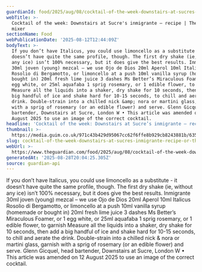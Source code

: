 ```yaml
---
guardianId: food/2025/aug/08/cocktail-of-the-week-downstairs-at-sucres-inmigrante-recipe
webTitle: >-
  Cocktail of the week: Downstairs at Sucre's inmigrante – recipe | The good
  mixer
sectionName: Food
webPublicationDate: '2025-08-12T12:44:09Z'
bodyText: >-
  If you don’t have Italicus, you could use limoncello as a substitute - it
  doesn’t have quite the same profile, though. The first dry shake (ie, without
  any ice) isn’t 100% necessary, but it does give the best results. Inmigrante
  30ml joven (young) mezcal – we use Ojo de Dios 20ml Aperol 10ml Italicus
  Rosolio di Bergamotto, or limoncello at a push 10ml vanilla syrup (homemade or
  bought in) 20ml fresh lime juice 3 dashes Ms Better’s Miraculous Foamer, or 1
  egg white, or 25ml aquafaba 1 sprig rosemary, or 1 edible flower, to garnish
  Measure all the liquids into a shaker, dry shake for 10 seconds, then add a
  big handful of ice and shake hard for 10-15 seconds, to chill and aerate the
  drink. Double-strain into a chilled nick &amp; nora or martini glass, garnish
  with a sprig of rosemary (or an edible flower) and serve. Glenn Gicquel, head
  bartender, Downstairs at Sucre, London W • This article was amended on 12
  August 2025 to use an image of the correct cocktail.
headline: 'Cocktail of the week: Downstairs at Sucre’s inmigrante – recipe'
thumbnail: >-
  https://media.guim.co.uk/971c43b429d95067cc62f6ffe8b929cb8243881b/635_1018_2030_1623/500.jpg
slug: cocktail-of-the-week-downstairs-at-sucres-inmigrante-recipe-or-the-good-mixer
webUrl: >-
  https://www.theguardian.com/food/2025/aug/08/cocktail-of-the-week-downstairs-at-sucres-inmigrante-recipe
generatedAt: '2025-08-28T20:04:25.305Z'
source: guardian-api
---
```

If you don’t have Italicus, you could use limoncello as a substitute - it doesn’t have quite the same profile, though. The first dry shake (ie, without any ice) isn’t 100% necessary, but it does give the best results. Inmigrante 30ml joven (young) mezcal – we use Ojo de Dios 20ml Aperol 10ml Italicus Rosolio di Bergamotto, or limoncello at a push 10ml vanilla syrup (homemade or bought in) 20ml fresh lime juice 3 dashes Ms Better’s Miraculous Foamer, or 1 egg white, or 25ml aquafaba 1 sprig rosemary, or 1 edible flower, to garnish Measure all the liquids into a shaker, dry shake for 10 seconds, then add a big handful of ice and shake hard for 10-15 seconds, to chill and aerate the drink. Double-strain into a chilled nick &amp; nora or martini glass, garnish with a sprig of rosemary (or an edible flower) and serve. Glenn Gicquel, head bartender, Downstairs at Sucre, London W • This article was amended on 12 August 2025 to use an image of the correct cocktail.
